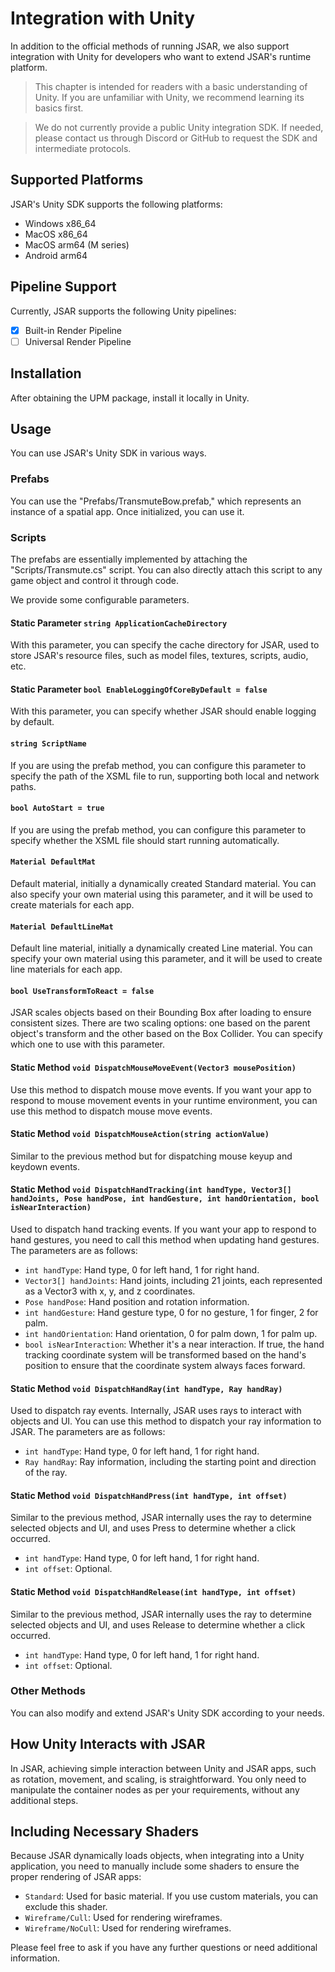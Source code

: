 # Integration with Unity

In addition to the official methods of running JSAR, we also support integration with Unity for developers who want to extend JSAR's runtime platform. 

> This chapter is intended for readers with a basic understanding of Unity. If you are unfamiliar with Unity, we recommend learning its basics first.

> We do not currently provide a public Unity integration SDK. If needed, please contact us through Discord or GitHub to request the SDK and intermediate protocols.

## Supported Platforms

JSAR's Unity SDK supports the following platforms:

- Windows x86_64
- MacOS x86_64
- MacOS arm64 (M series)
- Android arm64

## Pipeline Support

Currently, JSAR supports the following Unity pipelines:

- [x] Built-in Render Pipeline
- [ ] Universal Render Pipeline

## Installation

After obtaining the UPM package, install it locally in Unity.

## Usage

You can use JSAR's Unity SDK in various ways.

### Prefabs

You can use the "Prefabs/TransmuteBow.prefab," which represents an instance of a spatial app. Once initialized, you can use it.

### Scripts

The prefabs are essentially implemented by attaching the "Scripts/Transmute.cs" script. You can also directly attach this script to any game object and control it through code.

We provide some configurable parameters.

#### Static Parameter `string ApplicationCacheDirectory`

With this parameter, you can specify the cache directory for JSAR, used to store JSAR's resource files, such as model files, textures, scripts, audio, etc.

#### Static Parameter `bool EnableLoggingOfCoreByDefault = false`

With this parameter, you can specify whether JSAR should enable logging by default.

#### `string ScriptName`

If you are using the prefab method, you can configure this parameter to specify the path of the XSML file to run, supporting both local and network paths.

#### `bool AutoStart = true`

If you are using the prefab method, you can configure this parameter to specify whether the XSML file should start running automatically.

#### `Material DefaultMat`

Default material, initially a dynamically created Standard material. You can also specify your own material using this parameter, and it will be used to create materials for each app.

#### `Material DefaultLineMat`

Default line material, initially a dynamically created Line material. You can specify your own material using this parameter, and it will be used to create line materials for each app.

#### `bool UseTransformToReact = false`

JSAR scales objects based on their Bounding Box after loading to ensure consistent sizes. There are two scaling options: one based on the parent object's transform and the other based on the Box Collider. You can specify which one to use with this parameter.

#### Static Method `void DispatchMouseMoveEvent(Vector3 mousePosition)`

Use this method to dispatch mouse move events. If you want your app to respond to mouse movement events in your runtime environment, you can use this method to dispatch mouse move events.

#### Static Method `void DispatchMouseAction(string actionValue)`

Similar to the previous method but for dispatching mouse keyup and keydown events.

#### Static Method `void DispatchHandTracking(int handType, Vector3[] handJoints, Pose handPose, int handGesture, int handOrientation, bool isNearInteraction)`

Used to dispatch hand tracking events. If you want your app to respond to hand gestures, you need to call this method when updating hand gestures. The parameters are as follows:

- `int handType`: Hand type, 0 for left hand, 1 for right hand.
- `Vector3[] handJoints`: Hand joints, including 21 joints, each represented as a Vector3 with x, y, and z coordinates.
- `Pose handPose`: Hand position and rotation information.
- `int handGesture`: Hand gesture type, 0 for no gesture, 1 for finger, 2 for palm.
- `int handOrientation`: Hand orientation, 0 for palm down, 1 for palm up.
- `bool isNearInteraction`: Whether it's a near interaction. If true, the hand tracking coordinate system will be transformed based on the hand's position to ensure that the coordinate system always faces forward.

#### Static Method `void DispatchHandRay(int handType, Ray handRay)`

Used to dispatch ray events. Internally, JSAR uses rays to interact with objects and UI. You can use this method to dispatch your ray information to JSAR. The parameters are as follows:

- `int handType`: Hand type, 0 for left hand, 1 for right hand.
- `Ray handRay`: Ray information, including the starting point and direction of the ray.

#### Static Method `void DispatchHandPress(int handType, int offset)`

Similar to the previous method, JSAR internally uses the ray to determine selected objects and UI, and uses Press to determine whether a click occurred.

- `int handType`: Hand type, 0 for left hand, 1 for right hand.
- `int offset`: Optional.

#### Static Method `void DispatchHandRelease(int handType, int offset)`

Similar to the previous method, JSAR internally uses the ray to determine selected objects and UI, and uses Release to determine whether a click occurred.

- `int handType`: Hand type, 0 for left hand, 1 for right hand.
- `int offset`: Optional.

### Other Methods

You can also modify and extend JSAR's Unity SDK according to your needs.

## How Unity Interacts with JSAR

In JSAR, achieving simple interaction between Unity and JSAR apps, such as rotation, movement, and scaling, is straightforward. You only need to manipulate the container nodes as per your requirements, without any additional steps.

## Including Necessary Shaders

Because JSAR dynamically loads objects, when integrating into a Unity application, you need to manually include some shaders to ensure the proper rendering of JSAR apps:

- `Standard`: Used for basic material. If you use custom materials, you can exclude this shader.
- `Wireframe/Cull`: Used for rendering wireframes.
- `Wireframe/NoCull`: Used for rendering wireframes.

Please feel free to ask if you have any further questions or need additional information.
